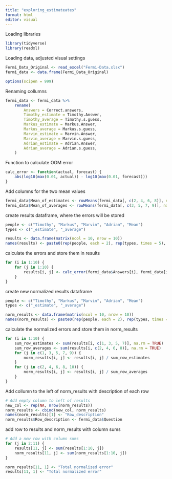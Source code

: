 ```yaml
---
title: "exploring_estimateates"
format: html
editor: visual
---
```



Loading libraries

```r
library(tidyverse)
library(readxl)
```

Loading data, adjusted visual settings

```r
Fermi_Data_Original <- read_excel("Fermi-Data.xlsx")
fermi_data <- data.frame(Fermi_Data_Original)

options(scipen = 999)
```

Renaming collumns

```r
fermi_data <- fermi_data %>%
    rename(
        Answers = Correct.answers,
        Timothy_estimate = Timothy.Answer,
        Timothy_average = Timothy.s.guess,
        Markus_estimate = Markus.Answer,
        Markus_average = Markus.s.guess,
        Marvin_estimate = Marvin.Answer,
        Marvin_average = Marvin.s.guess,
        Adrian_estimate = Adrian.Answer,
        Adrian_average = Adrian.s.guess,
    )
```

Function to calculate OOM error

```r
calc_error <- function(actual, forecast) {
    abs(log10(max(0.01, actual)) - log10(max(0.01, forecast)))
}
```

Add columns for the two mean values

```r
fermi_data$Mean_of_estimates <- rowMeans(fermi_data[, c(2, 4, 6, 8)], na.rm = TRUE)
fermi_data$Mean_of_averages <- rowMeans(fermi_data[, c(3, 5, 7, 9)], na.rm = TRUE)
```

create results dataframe, where the errors will be stored

```r
people <- c("Timothy", "Markus", "Marvin", "Adrian", "Mean")
types <- c("_estimate", "_average")

results <- data.frame(matrix(ncol = 10, nrow = 10))
names(results) <- paste0(rep(people, each = 2), rep(types, times = 5), "_error")
```

calculate the errors and store them in results

```r
for (i in 1:10) {
    for (j in 1:10) {
        results[i, j] <- calc_error(fermi_data$Answers[i], fermi_data[i, j + 2])
    }
}
```

create new normalized results dataframe

```r
people <- c("Timothy", "Markus", "Marvin", "Adrian", "Mean")
types <- c("_estimate", "_average")

norm_results <- data.frame(matrix(ncol = 10, nrow = 10))
names(norm_results) <- paste0(rep(people, each = 2), rep(types, times = 5), "_error_normalized")
```

calculate the normalized errors and store them in norm_results

```r
for (i in 1:10) {
    sum_row_estimates <- sum(results[i, c(1, 3, 5, 7)], na.rm = TRUE)
    sum_row_averages <- sum(results[i, c(2, 4, 6, 8)], na.rm = TRUE)
    for (j in c(1, 3, 5, 7, 9)) {
        norm_results[i, j] <- results[i, j] / sum_row_estimates
    }
    for (j in c(2, 4, 6, 8, 10)) {
        norm_results[i, j] <- results[i, j] / sum_row_averages
    }
}
```

Add collumn to the left of norm_results with description of each row

```r
# Add empty column to left of results
new_col <- rep(NA, nrow(norm_results))
norm_results <- cbind(new_col, norm_results)
names(norm_results)[1] <- "Row_description"
norm_results$Row_description <- fermi_data$Question
```


add row to results and norm_results with column sums
```r
# Add a new row with column sums
for (j in 2:11) {
    results[11, j] <- sum(results[1:10, j])
    norm_results[11, j] <- sum(norm_results[1:10, j])
}

norm_results[11, 1] <- "Total normalized error"
results[11, 1] <- "Total normalized error"
```
